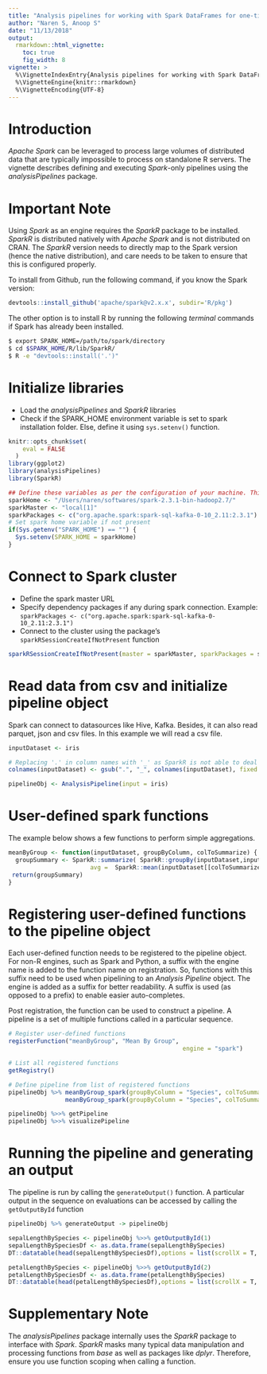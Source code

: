 ```yaml
---
title: "Analysis pipelines for working with Spark DataFrames for one-time/ batch analyses"
author: "Naren S, Anoop S"
date: "11/13/2018"
output: 
  rmarkdown::html_vignette:
    toc: true
    fig_width: 8
vignette: >
  %\VignetteIndexEntry{Analysis pipelines for working with Spark DataFrames for batch analyses}
  %\VignetteEngine{knitr::rmarkdown}
  %\VignetteEncoding{UTF-8}
---
```

# Introduction

*Apache Spark* can be leveraged to process large volumes of distributed data that are typically impossible to process on standalone R servers. The vignette describes defining and executing *Spark*-only pipelines using the *analysisPipelines* package.

# Important Note

Using *Spark* as an engine requires the *SparkR* package to be installed. *SparkR* is distributed natively with *Apache Spark* and is not distributed on CRAN. The *SparkR* version needs to directly map to the Spark version (hence the native distribution), and care needs to be taken to ensure that this is configured properly.

To install from Github, run the following command, if you know the Spark version:

```r
devtools::install_github('apache/spark@v2.x.x', subdir='R/pkg')
```

The other option is to install R by running the following *terminal* commands if Spark has already been installed.

```bash
$ export SPARK_HOME=/path/to/spark/directory
$ cd $SPARK_HOME/R/lib/SparkR/
$ R -e "devtools::install('.')"
```


# Initialize libraries

* Load the *analysisPipelines* and *SparkR* libraries
* Check if the  SPARK_HOME environment variable is set to spark installation folder. Else, define it using `sys.setenv()` function.

```r
knitr::opts_chunk$set(
    eval = FALSE
  )
library(ggplot2)
library(analysisPipelines)
library(SparkR)

## Define these variables as per the configuration of your machine. This is just an example.
sparkHome <- "/Users/naren/softwares/spark-2.3.1-bin-hadoop2.7/"
sparkMaster <- "local[1]"
sparkPackages <- c("org.apache.spark:spark-sql-kafka-0-10_2.11:2.3.1")
# Set spark home variable if not present
if(Sys.getenv("SPARK_HOME") == "") {
  Sys.setenv(SPARK_HOME = sparkHome)  
}
```

# Connect to Spark cluster

* Define the spark master URL
* Specify dependency packages if any during spark connection. Example: `sparkPackages <- c("org.apache.spark:spark-sql-kafka-0-10_2.11:2.3.1")`
* Connect to the cluster using the package's `sparkRSessionCreateIfNotPresent` function

```r
sparkRSessionCreateIfNotPresent(master = sparkMaster, sparkPackages = sparkPackages)
```

# Read data from csv and initialize pipeline object

Spark can connect to datasources like Hive, Kafka. Besides, it can also read parquet, json and csv files. In this example we will read a csv file.

```r
inputDataset <- iris

# Replacing '.' in column names with '_' as SparkR is not able to deal with '.' in column names
colnames(inputDataset) <- gsub(".", "_", colnames(inputDataset), fixed = T)

pipelineObj <- AnalysisPipeline(input = iris)
```

# User-defined spark functions
The example below shows a few functions to perform simple aggregations.

```r
meanByGroup <- function(inputDataset, groupByColumn, colToSummarize) {
  groupSummary <- SparkR::summarize( SparkR::groupBy(inputDataset,inputDataset[[groupByColumn]]),
                       avg =  SparkR::mean(inputDataset[[colToSummarize]]))
 return(groupSummary)
}
```

# Registering user-defined functions to the pipeline object

Each user-defined function needs to be registered to the pipeline object. For non-R engines, such as Spark and Python, a suffix with the engine name is added to the function name on registration. So, functions with this suffix need to be used when pipelining to an *Analysis Pipeline* object. The engine is added as a suffix for better readability. A suffix is used (as opposed to a prefix) to enable easier auto-completes.

Post registration, the function can be used to construct a pipeline. A pipeline is a set of multiple functions called in a particular sequence.

```r
# Register user-defined functions
registerFunction("meanByGroup", "Mean By Group",
                                                 engine = "spark")

# List all registered functions 
getRegistry()

# Define pipeline from list of registered functions
pipelineObj %>% meanByGroup_spark(groupByColumn = "Species", colToSummarize = "Sepal_Length", storeOutput = T) %>% 
                meanByGroup_spark(groupByColumn = "Species", colToSummarize = "Petal_Length", storeOutput = T) -> pipelineObj

pipelineObj %>>% getPipeline
pipelineObj %>>% visualizePipeline
```

# Running the pipeline and generating an output

The pipeline is run by calling the `generateOutput()` function. A particular output in the sequence on evaluations can be accessed by calling the `getOutputById` function


```r
pipelineObj %>% generateOutput -> pipelineObj

sepalLengthBySpecies <- pipelineObj %>>% getOutputById(1)
sepalLengthBySpeciesDf <- as.data.frame(sepalLengthBySpecies)
DT::datatable(head(sepalLengthBySpeciesDf),options = list(scrollX = T, scrollY = T))

petalLengthBySpecies <- pipelineObj %>>% getOutputById(2)
petalLengthBySpeciesDf <- as.data.frame(petalLengthBySpecies)
DT::datatable(head(petalLengthBySpeciesDf),options = list(scrollX = T, scrollY = T))
```

# Supplementary Note

The *analysisPipelines* package internally uses the *SparkR* package to interface with *Spark*. *SparkR* masks many typical data manipulation and processing functions from *base* as well as packages like *dplyr*. Therefore, ensure you use function scoping when calling a function.
